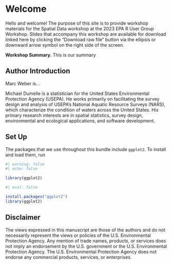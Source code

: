 # Welcome {#sec-intro .unnumbered}

Hello and welcome! The purpose of this site is to provide workshop materials for the Spatial Data workshop at the 2023 EPA R User Group Workshop. Slides that accompany this workshop are available for download linked here by clicking the "Download raw file" button via the ellipsis or downward arrow symbol on the right side of the screen.

__Workshop Summary.__ This is our summary

## Author Introduction

Marc Weber is...

Michael Dumelle is a statistician for the United States Environmental Protection Agency (USEPA). He works primarily on facilitating the survey design and analysis of USEPA's National Aquatic Resource Surveys (NARS), which characterize the condition of waters across the United States. His primary research interests are in spatial statistics, survey design, environmental and ecological applications, and software development.

## Set Up

The packages that we use throughout this bundle include `ggplot2`. To install and load them, run

```r
#| warning: false
#| echo: false

library(ggplot2)
```

```r
#| eval: false

install.packages("ggplot2")
library(ggplot2)
```

## Disclaimer

The views expressed in this manuscript are those of the authors and do not necessarily represent the views or policies of the U.S. Environmental Protection Agency. Any mention of trade names, products, or services does not imply an endorsement by the U.S. government or the U.S. Environmental Protection Agency. The U.S. Environmental Protection Agency does not endorse any commercial products, services, or enterprises.
